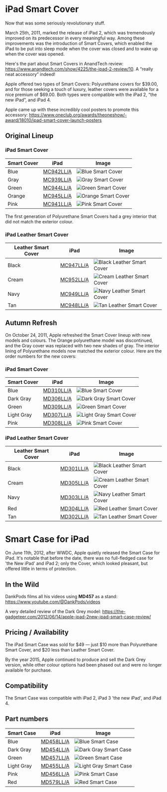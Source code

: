 
# iPad Smart Cover

Now that was some seriously revolutionary stuff.

March 25th, 2011, marked the release of iPad 2, which was tremendously improved on its predecessor in every meaningful way. Among these improvements was the introduction of Smart Covers, which enabled the iPad to be put into sleep mode when the cover was closed and to wake up when the cover was opened.

Here's the part about Smart Covers in AnandTech review: https://www.anandtech.com/show/4225/the-ipad-2-review/10. A “really neat accessory” indeed!

Apple offered two types of Smart Covers: Polyurethane covers for \$39.00, and for those seeking a touch of luxury, leather covers were available for a nice premium of \$69.00. Both types were compatible with the iPad 2, “the new iPad”, and iPad 4.

Apple came up with these incredibly cool posters to promote this accessory: https://www.oneclub.org/awards/theoneshow/-award/18010/ipad-smart-cover-launch-posters

## Original Lineup

### iPad Smart Cover

| Smart Cover | iPad                          | Image                                        |
| ----------- | ----------------------------- | -------------------------------------------- |
| Blue        | [MC942LL/A](/everycase/MC942) | ![Blue Smart Cover](/everyphone/MC942.png)   |
| Gray        | [MC939LL/A](/everycase/MC939) | ![Gray Smart Cover](/everyphone/MC939.png)   |
| Green       | [MC944LL/A](/everycase/MC944) | ![Green Smart Cover](/everyphone/MC944.png)  |
| Orange      | [MC945LL/A](/everycase/MC945) | ![Orange Smart Cover](/everyphone/MC945.png) |
| Pink        | [MC941LL/A](/everycase/MC941) | ![Pink Smart Cover](/everyphone/MC941.png)   |

The first generation of Polyurethane Smart Covers had a grey interior that did not match the exterior colour.

### iPad Leather Smart Cover

| Leather Smart Cover | iPad                          | Image                                               |
| ------------------- | ----------------------------- | --------------------------------------------------- |
| Black               | [MC947LL/A](/everycase/MC947) | ![Black Leather Smart Cover](/everyphone/MC947.png) |
| Cream               | [MC952LL/A](/everycase/MC952) | ![Cream Leather Smart Cover](/everyphone/MC952.png) |
| Navy                | [MC949LL/A](/everycase/MC949) | ![Navy Leather Smart Cover](/everyphone/MC949.png)  |
| Tan                 | [MC948LL/A](/everycase/MC948) | ![Tan Leather Smart Cover](/everyphone/MC948.png)   |

## Autumn Refresh

On October 24, 2011, Apple refreshed the Smart Cover lineup with new models and colours. The Orange polyurethane model was discontinued, and the Gray cover was replaced with two new shades of gray. The interior lining of Polyurethane models now matched the exterior colour. Here are the order numbers for the new covers:

### iPad Smart Cover

| Smart Cover | iPad                          | Image                                            |
| ----------- | ----------------------------- | ------------------------------------------------ |
| Blue        | [MD310LL/A](/everycase/MD310) | ![Blue Smart Cover](/everyphone/MD310.png)       |
| Dark Gray   | [MD306LL/A](/everycase/MD306) | ![Dark Gray Smart Cover](/everyphone/MD306.png)  |
| Green       | [MD309LL/A](/everycase/MD309) | ![Green Smart Cover](/everyphone/MD309.png)      |
| Light Gray  | [MD307LL/A](/everycase/MD307) | ![Light Gray Smart Cover](/everyphone/MD307.png) |
| Pink        | [MD308LL/A](/everycase/MD308) | ![Pink Smart Cover](/everyphone/MD308.png)       |

### iPad Leather Smart Cover

| Leather Smart Cover | iPad                          | Image                                               |
| ------------------- | ----------------------------- | --------------------------------------------------- |
| Black               | [MD301LL/A](/everycase/MD301) | ![Black Leather Smart Cover](/everyphone/MD301.png) |
| Cream               | [MD305LL/A](/everycase/MD305) | ![Cream Leather Smart Cover](/everyphone/MD305.png) |
| Navy                | [MD303LL/A](/everycase/MD303) | ![Navy Leather Smart Cover](/everyphone/MD303.png)  |
| Red                 | [MD304LL/A](/everycase/MD304) | ![Red Leather Smart Cover](/everyphone/MD304.png)   |
| Tan                 | [MD302LL/A](/everycase/MD302) | ![Tan Leather Smart Cover](/everyphone/MD302.png)   |

# Smart Case for iPad

On June 11th, 2012, after WWDC, Apple quietly released the Smart Case for iPad. It's notable that before the date, there was no full-fledged case for 'the New iPad' and iPad 2; only the Cover, which looked pleasant, but offered little in terms of protection.

## In the Wild

DankPods films all his videos using **MD457** as a stand: https://www.youtube.com/@DankPods/videos

A very detailed review of the Dark Grey model: https://the-gadgeteer.com/2012/06/14/apple-ipad-2new-ipad-smart-case-review/

## Pricing / Availability

The iPad Smart Case was sold for \$49 — just \$10 more than Polyurethane Smart Cover, and $20 less than Leather Smart Cover.

By the year 2015, Apple continued to produce and sell the Dark Grey version, while other colour options had been phased out and were no longer available for purchase.

## Compatibility

The Smart Case was compatible with iPad 2, iPad 3 'the new iPad', and iPad 4.

## Part numbers

| Smart Case | iPad                          | Image                                           |
| ---------- | ----------------------------- | ----------------------------------------------- |
| Blue       | [MD458LL/A](/everycase/MD458) | ![Blue Smart Case](/everyphone/MD458.png)       |
| Dark Gray  | [MD454LL/A](/everycase/MD454) | ![Dark Gray Smart Case](/everyphone/MD454.png)  |
| Green      | [MD457LL/A](/everycase/MD457) | ![Green Smart Case](/everyphone/MD457.png)      |
| Light Gray | [MD455LL/A](/everycase/MD455) | ![Light Gray Smart Case](/everyphone/MD455.png) |
| Pink       | [MD456LL/A](/everycase/MD456) | ![Pink Smart Case](/everyphone/MD456.png)       |
| Red        | [MD579LL/A](/everycase/MD579) | ![Red Smart Case](/everyphone/MD579.png)        |
